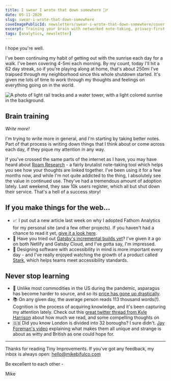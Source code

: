 ```yaml
---
title: I swear I wrote that down somewhere 🤦‍♂️
date: 05-11-2020
slug: swear-i-wrote-that-down-somewhere
coveImagePublicId: newsletters/swear-i-wrote-that-down-somewhere/cover
excerpt: Training your brain with networked note-taking, privacy-first analytics for websites, expensive asparagus, speed reading and retention.
tags: [analytics, newsletter]
---
```


I hope you're well.

I've been continuing my habit of getting out with the sunrise each day for a walk. I've been covering 4-5mi each morning. By my count, today I'll hit a 62 day streak, so if you're playing along at home, that's about 250mi I've traipsed through my neighborhood since this whole shutdown started. It's given me lots of time to work through my thoughts and feelings on everything going on in the world.​

<Image
  publicId="newsletters/swear-i-wrote-that-down-somewhere/cover"
  alt="A photo of light rail tracks and a water tower, with a light colored sunrise in the background."
  caption="A shot from a recent morning stroll, in Charlotte NC's South End district"
/>

## Brain training

_Write more!_

I'm trying to write more in general, and I'm starting by taking better notes. Part of that process is writing down things that I think about or come across each day, if they pique my attention in any way.

If you've crossed the same parts of the internet as I have, you may have heard about [Roam Research](https://roamresearch.com/) - a fairly brutalist note-taking tool which helps you see how your thoughts are linked together. I've been using it for a few months now, and while I'm not quite addicted to the thing, I absolutely see the value in continued use. They've had a tremendous amount of adoption lately. Last weekend, they saw 10k users register, which all but shut down their service. That's a hell of a success story!

## If you make things for the web...

- 📈 I put out a new article last week on why I adopted Fathom Analytics for my personal site (and a few other projects). If you haven't had a chance to read it yet, [give it a look here](https://www.mikebifulco.com/why-fathom-analytics).
- 🔨 Have you tried out [Gatsby's incremental builds yet](https://www.gatsbyjs.com/docs/incremental-builds/)? I've given it a go on both Netlify and Gatsby Cloud, and I've gotta say, I'm impressed.
- 🎨 Designing software with accessibility in mind is more important every day - and I've really enjoyed watching the growth of a product called [Stark](https://www.getstark.co/), which helps teams meet accessibility standards.

## Never stop learning

- 🥬 Unlike most commodities in the US during the pandemic, asparagus has become harder to source, and so its [price has gone up drastically](https://www.upi.com/Top_News/US/2020/05/07/Asparagus-price-bucks-norm-spikes-during-coronavirus-pandemic/5101588800054/).
- 📚 On any given day, the average person reads 113 thousand words(!). Cognition is the process of acquiring knowledge, and it's been capturing my attention lately. Check out this [great twitter thread from Kyle Harrison](https://twitter.com/kwharrison13/status/1257817073868107776) about how much we read, and some compelling thoughts on
- 🇬🇧 Did you know London is divided into 32 boroughs? I sure didn't. [Jay Foreman's video](https://www.youtube.com/watch?v=_T_0FYHn0I0) explaining what makes them all unique and strange is about as witty and British as one could hope for.

<hr />

Thanks for reading Tiny Improvements. If you've got any feedback, my inbox is always open: [hello@mikebifulco.com​](mailto:hello@mikebifulco.com)

Be excellent to each other -

Mike
